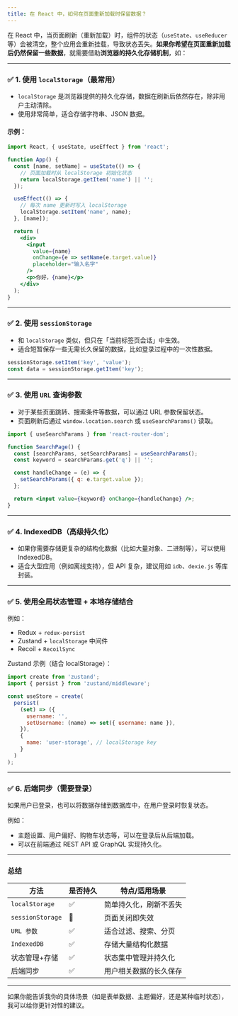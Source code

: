 ```yaml
---
title: 在 React 中，如何在页面重新加载时保留数据？
---
```


在 React 中，当页面刷新（重新加载）时，组件的状态（`useState`、`useReducer`等）会被清空，整个应用会重新挂载，导致状态丢失。**如果你希望在页面重新加载后仍然保留一些数据**，就需要借助**浏览器的持久化存储机制**，如：

---

### ✅ 1. 使用 `localStorage`（最常用）

* `localStorage` 是浏览器提供的持久化存储，数据在刷新后依然存在，除非用户主动清除。
* 使用非常简单，适合存储字符串、JSON 数据。

#### 示例：

```jsx
import React, { useState, useEffect } from 'react';

function App() {
  const [name, setName] = useState(() => {
    // 页面加载时从 localStorage 初始化状态
    return localStorage.getItem('name') || '';
  });

  useEffect(() => {
    // 每次 name 更新时写入 localStorage
    localStorage.setItem('name', name);
  }, [name]);

  return (
    <div>
      <input
        value={name}
        onChange={e => setName(e.target.value)}
        placeholder="输入名字"
      />
      <p>你好，{name}</p>
    </div>
  );
}
```

---

### ✅ 2. 使用 `sessionStorage`

* 和 `localStorage` 类似，但只在「当前标签页会话」中生效。
* 适合短暂保存一些无需长久保留的数据，比如登录过程中的一次性数据。

```js
sessionStorage.setItem('key', 'value');
const data = sessionStorage.getItem('key');
```

---

### ✅ 3. 使用 `URL` 查询参数

* 对于某些页面跳转、搜索条件等数据，可以通过 URL 参数保留状态。
* 页面刷新后通过 `window.location.search` 或 `useSearchParams()` 读取。

```jsx
import { useSearchParams } from 'react-router-dom';

function SearchPage() {
  const [searchParams, setSearchParams] = useSearchParams();
  const keyword = searchParams.get('q') || '';

  const handleChange = (e) => {
    setSearchParams({ q: e.target.value });
  };

  return <input value={keyword} onChange={handleChange} />;
}
```

---

### ✅ 4. IndexedDB（高级持久化）

* 如果你需要存储更复杂的结构化数据（比如大量对象、二进制等），可以使用 IndexedDB。
* 适合大型应用（例如离线支持），但 API 复杂，建议用如 `idb`、`dexie.js` 等库封装。

---

### ✅ 5. 使用全局状态管理 + 本地存储结合

例如：

* Redux + `redux-persist`
* Zustand + `localStorage` 中间件
* Recoil + `RecoilSync`

Zustand 示例（结合 localStorage）：

```js
import create from 'zustand';
import { persist } from 'zustand/middleware';

const useStore = create(
  persist(
    (set) => ({
      username: '',
      setUsername: (name) => set({ username: name }),
    }),
    {
      name: 'user-storage', // localStorage key
    }
  )
);
```

---

### ✅ 6. 后端同步（需要登录）

如果用户已登录，也可以将数据存储到数据库中，在用户登录时恢复状态。

例如：

* 主题设置、用户偏好、购物车状态等，可以在登录后从后端加载。
* 可以在前端通过 REST API 或 GraphQL 实现持久化。

---

### 总结

| 方法               | 是否持久 | 特点/适用场景     |
| ---------------- | ---- | ----------- |
| `localStorage`   | ✅    | 简单持久化，刷新不丢失 |
| `sessionStorage` | 🚫   | 页面关闭即失效     |
| `URL 参数`         | ✅    | 适合过滤、搜索、分页  |
| `IndexedDB`      | ✅    | 存储大量结构化数据   |
| 状态管理+存储          | ✅    | 状态集中管理并持久化  |
| 后端同步             | ✅    | 用户相关数据的长久保存 |

---

如果你能告诉我你的具体场景（如是表单数据、主题偏好，还是某种临时状态），我可以给你更针对性的建议。
